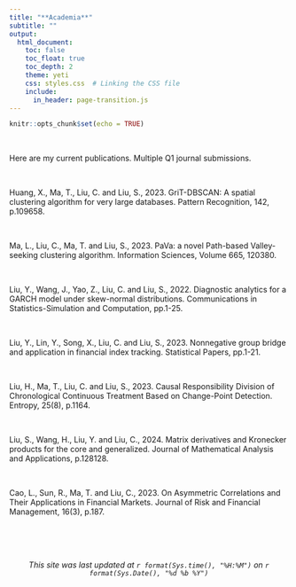 ```yaml
---
title: "**Academia**"
subtitle: ""
output:
  html_document:
    toc: false
    toc_float: true
    toc_depth: 2
    theme: yeti
    css: styles.css  # Linking the CSS file
    include:
      in_header: page-transition.js
---
```



```r
knitr::opts_chunk$set(echo = TRUE)
```

<br>

Here are my current publications. Multiple Q1 journal submissions. 

<br>

Huang, X., Ma, T., Liu, C. and Liu, S., 2023. GriT-DBSCAN: A spatial clustering algorithm for very large databases. Pattern Recognition, 142, p.109658.

<br>

Ma, L., Liu, C., Ma, T. and Liu, S., 2023. PaVa: a novel Path-based Valley-seeking clustering algorithm. Information Sciences, Volume 665, 120380. 

<br>

Liu, Y., Wang, J., Yao, Z., Liu, C. and Liu, S., 2022. Diagnostic analytics for a GARCH model under skew-normal distributions. Communications in Statistics-Simulation and Computation, pp.1-25.

<br>

Liu, Y., Lin, Y., Song, X., Liu, C. and Liu, S., 2023. Nonnegative group bridge and application in financial index tracking. Statistical Papers, pp.1-21.

<br>

Liu, H., Ma, T., Liu, C. and Liu, S., 2023. Causal Responsibility Division of Chronological Continuous Treatment Based on Change-Point Detection. Entropy, 25(8), p.1164.

<br>

Liu, S., Wang, H., Liu, Y. and Liu, C., 2024. Matrix derivatives and Kronecker products for the core and generalized. Journal of Mathematical Analysis and Applications, p.128128.

<br>

Cao, L., Sun, R., Ma, T. and Liu, C., 2023. On Asymmetric Correlations and Their Applications in Financial Markets. Journal of Risk and Financial Management, 16(3), p.187.


<br>
<br>
<br>

<center>*This site was last updated at `r format(Sys.time(), "%H:%M")` on `r format(Sys.Date(), "%d %b %Y")`*</center>